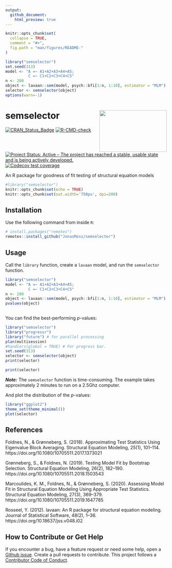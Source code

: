 ```yaml
---
output:
  github_document:
    html_preview: true
---
```


<!-- README.md is generated from README.Rmd. Please edit that file -->

```r
knitr::opts_chunk$set(
  collapse = TRUE,
  comment = "#>",
  fig.path = "man/figures/README-"
)
```

```r
library("semselector")
set.seed(313)
model <- "A =~ A1+A2+A3+A4+A5; 
          C =~ C1+C2+C3+C4+C5"
n <- 200
object <- lavaan::sem(model, psych::bfi[1:n, 1:10], estimator = "MLM")
selector <- semselector(object)
options(warn=-1)

```
# semselector <img src="man/figures/logo.png" align="right" width="210" height="130" />

[![CRAN_Status_Badge](https://www.r-pkg.org/badges/version/semselector)](https://cran.r-project.org/package=semselector)
[![R-CMD-check](https://github.com/JonasMoss/semselector/workflows/R-CMD-check/badge.svg)](https://github.com/JonasMoss/semselector/actions)
[![Project Status: Active – The project has reached a stable, usable state and is being actively developed.](https://www.repostatus.org/badges/latest/active.svg)](https://www.repostatus.org/#active)
[![Codecov test coverage](https://codecov.io/gh/JonasMoss/semselector/branch/main/graph/badge.svg)](https://app.codecov.io/gh/JonasMoss/semselector?branch=main)


An R package for goodness of fit testing of structural equation models
```r
#library("semselector")
knitr::opts_chunk$set(echo = TRUE)
knitr::opts_chunk$set(out.width='750px', dpi=200)
```

## Installation
Use the following command from inside `R`:
```r
# install.packages("remotes")
remotes::install_github("JonasMoss/semselector")
```

## Usage
Call the `library` function, create a `lavaan` model, and run the 
`semselector` function. 

```r
library("semselector")
model <- "A =~ A1+A2+A3+A4+A5;
          C =~ C1+C2+C3+C4+C5"
n <- 200
object <- lavaan::sem(model, psych::bfi[1:n, 1:10], estimator = "MLM")
pvalues(object)
        
```

You can find the best-performing *p*-values:
``` r
library("semselector")
library("progressr")
library("future") # for parallel processing
plan(multisession)
#handlers(global = TRUE) # For progress bar.
set.seed(313)
selector <- semselector(object)
print(selector)
```

``` r
print(selector)
```

***Note:*** The `semselector` function is time-consuming. The example takes 
approximately 2 minutes to run on a 2.5Ghz computer. 

And plot the distribution of the *p*-values:

``` r
library("ggplot2")
theme_set(theme_minimal())
plot(selector)
```

## References
Foldnes, N., & Grønneberg, S. (2018). Approximating Test Statistics Using Eigenvalue Block Averaging. Structural Equation Modeling, 25(1), 101–114. https://doi.org/10.1080/10705511.2017.1373021

Grønneberg, S., & Foldnes, N. (2019). Testing Model Fit by Bootstrap Selection. Structural Equation Modeling, 26(2), 182–190. https://doi.org/10.1080/10705511.2018.1503543

Marcoulides, K. M., Foldnes, N., & Grønneberg, S. (2020). Assessing Model Fit in Structural Equation Modeling Using Appropriate Test Statistics. Structural Equation Modeling, 27(3), 369–379. https://doi.org/10.1080/10705511.2019.1647785

Rosseel, Y. (2012). lavaan: An R package for structural equation modeling.
Journal of Statistical Software, 48(2), 1–36. https://doi.org/10.18637/jss.v048.i02

## How to Contribute or Get Help
If you encounter a bug, have a feature request or need some help, open a [Github issue](https://github.com/JonasMoss/semselector/issues). Create a pull requests to contribute. This project follows a [Contributor Code of Conduct](https://www.contributor-covenant.org/version/1/4/code-of-conduct.md).
